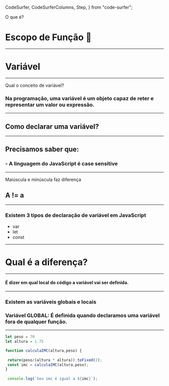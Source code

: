   CodeSurfer,
  CodeSurferColumns,
  Step,
} from "code-surfer";


O que é?
# Escopo de Função 👋
---
# Variável
---
Qual o conceito de variável?
### Na programação, uma variável é um objeto capaz de reter e representar um valor ou expressão.
---
## Como declarar uma variável?
---
## Precisamos saber que:
### - A linguagem do JavaScript é case sensitive
---
Maiúscula e minúscula faz diferença
## A != a 
---
### Existem 3 tipos de declaração de variável em JavaScript
- var 
- let 
- const
---
# Qual é a diferença?
---
#### É dizer em qual local do código a variável vai ser definida.
---
### Existem as variáveis globais e locais
### Variável GLOBAL: É definida quando declaramos uma variável fora de qualquer função.
---
<CodeSurfer>

 ```js 
 let peso = 70
 let altura = 1.75

function calculaIMC(altura,peso) {
  
  return(peso/(altura * altura)).toFixed(2);
  const imc = calculaIMC(altura,peso);    
}
  
  console.log(`Seu imc é igual a ${imc}`);
```
</CodeSurfer>